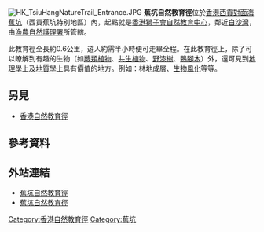 [[File:HK_TsiuHangNatureTrail_Entrance.JPG|thumb]]
'''蕉坑自然教育徑'''位於[[香港|香港]][[西貢區|西貢]][[對面海|對面海]][[蕉坑|蕉坑]]（西貢蕉坑特別地區）內，起點就是[[香港|香港]][[獅子會自然教育中心|獅子會自然教育中心]]，鄰近[[白沙灣_(西貢)|白沙灣]]，由[[漁農自然護理署|漁農自然護理署]]所管轄。

此教育徑全長約0.6公里，遊人約需半小時便可走畢全程。在此教育徑上，除了可以瞭解到有趣的生物（如[[蕨類植物|蕨類植物]]、[[共生植物|共生植物]]、[[野漆樹|野漆樹]]、[[鴨腳木|鴨腳木]]）外，還可見到[[地理學|地理學]]上及[[地質學|地質學]]上具有價值的地方。例如：林地成層、[[生物風化|生物風化]]等等。

== 另見 ==
*[[香港自然教育徑|香港自然教育徑]]

== 參考資料 ==
{{reflist}}

== 外站連結 ==
*[https://web.archive.org/web/20051213005906/http://parks.afcd.gov.hk/newparks/chi/hiking/ntrail/ntrail_th.htm 蕉坑自然教育徑]
*[http://www.hk-place.com/view.php?id=140 蕉坑自然教育徑] {{Wayback|url=http://www.hk-place.com/view.php?id=140 |date=20060413235958 }}

{{HK-cultsport-stub}}
[[Category:香港自然教育徑|Category:香港自然教育徑]]
[[Category:蕉坑|Category:蕉坑]]